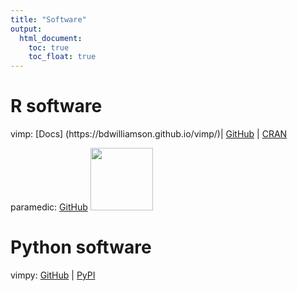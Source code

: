 ```yaml
---
title: "Software"
output:
  html_document:
    toc: true
    toc_float: true
---
```


# R software

vimp: [Docs] (https://bdwilliamson.github.io/vimp/)| [GitHub](https://github.com/bdwilliamson/vimp) | [CRAN](https://CRAN.R-project.org/package=vimp)  

paramedic: [GitHub](https://github.com/statdivlab/paramedic) ![](./images/paramedic-logo.png){#id .class width=100px height=100px}

# Python software

vimpy: [GitHub](https://github.com/bdwilliamson/vimpy) | [PyPI](https://pypi.org/project/vimpy/)

